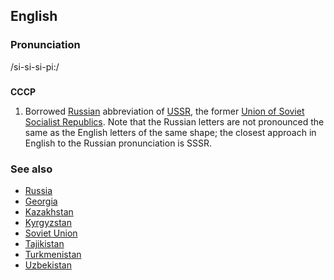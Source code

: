 {{xsee|[[СССР]] ''(Cyrillic alphabet)''}}

==English==

===Pronunciation===
/si-si-si-pi:/

==={{initialism}}===
'''CCCP'''

# Borrowed [[Russian]] abbreviation of [[USSR]], the former [[Union of Soviet Socialist Republics]]. Note that the Russian letters are not pronounced the same as the English letters of the same shape; the closest approach in English to the Russian pronunciation is SSSR.

===See also===
*[[Russia]]
*[[Georgia]]
*[[Kazakhstan]]
*[[Kyrgyzstan]]
*[[Soviet Union]]
*[[Tajikistan]]
*[[Turkmenistan]]
*[[Uzbekistan]]